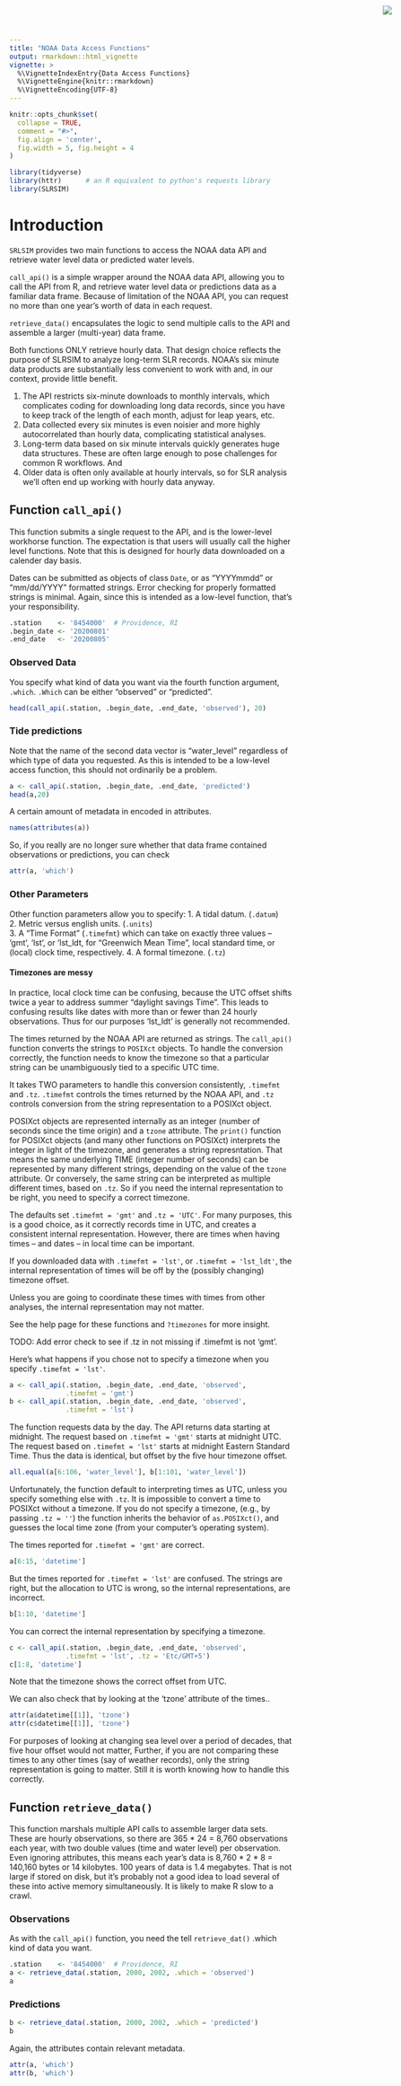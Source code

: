 ```yaml
---
title: "NOAA Data Access Functions"
output: rmarkdown::html_vignette
vignette: >
  %\VignetteIndexEntry{Data Access Functions}
  %\VignetteEngine{knitr::rmarkdown}
  %\VignetteEncoding{UTF-8}
---
```


```r
knitr::opts_chunk$set(
  collapse = TRUE,
  comment = "#>",
  fig.align = 'center',
  fig.width = 5, fig.height = 4
)
```

<img
    src="https://www.cascobayestuary.org/wp-content/uploads/2014/04/logo_sm.jpg"
    style="position:absolute;top:10px;right:50px;" />


```r
library(tidyverse)
library(httr)      # an R equivalent to python's requests library
library(SLRSIM)
```


# Introduction
`SRLSIM` provides two main functions to access the NOAA data API and retrieve
water level data or predicted water levels.

`call_api()` is a simple wrapper around the NOAA data API, allowing you to call
the API from R, and retrieve water level data or predictions data as a familiar 
data frame.  Because of limitation of the NOAA API, you can request no more than
one year's worth of data in each request.

`retrieve_data()` encapsulates the logic to send multiple calls to the API and
assemble a larger (multi-year) data frame.  

Both functions ONLY retrieve hourly data.  That design choice 
reflects the purpose of SLRSIM to analyze long-term SLR records. NOAA's six
minute data products are substantially less convenient to work with and, in our
context, provide little benefit.

1.  The API restricts six-minute downloads to monthly intervals, which 
    complicates coding for downloading long data records, since you have to keep
    track of the length of each month, adjust for leap years, etc.
2.  Data collected every six minutes is even noisier and more highly 
    autocorrelated than hourly data, complicating statistical analyses.  
3.  Long-term data based on six minute intervals quickly generates huge data
    structures.  These are often large enough to pose challenges for common R
    workflows. And  
3.  Older data is often only available at hourly intervals, so for SLR analysis
    we'll often end up working with hourly data anyway.

## Function `call_api()`
This function submits a single request to the API, and is the lower-level
workhorse function. The expectation is that users will usually call the higher
level functions. Note that this is designed for hourly data downloaded on a calender day basis.

Dates can be submitted as objects of class `Date`, or as "YYYYmmdd" or
"mm/dd/YYYY" formatted strings. Error checking for properly formatted strings
is minimal.  Again, since this is intended as  a low-level function, that's your
responsibility.

```r
.station    <- '8454000'  # Providence, RI
.begin_date <- '20200801'
.end_date   <- '20200805'
```

### Observed Data
You specify what kind of data you want via the fourth function argument, 
`.which`.  `.Which` can be either "observed" or "predicted".
```r
head(call_api(.station, .begin_date, .end_date, 'observed'), 20)
```
### Tide predictions
Note that the name of the second data vector is "water_level" regardless of 
which type of data you requested.  As this is intended to be a low-level access function, this should not ordinarily be a problem.
```r
a <- call_api(.station, .begin_date, .end_date, 'predicted')
head(a,20)
```
A certain amount of metadata in encoded in attributes.
```r
names(attributes(a))
```

So, if you really are no longer sure whether that data frame contained 
observations or predictions, you can check
```r
attr(a, 'which')
```

### Other Parameters
Other function parameters allow you to specify:
1.  A tidal datum. (`.datum`)  
2.  Metric versus english units.  (`.units`)  
3.  A "Time Format"   (`.timefmt`) which can take on exactly three values --
    'gmt', 'lst', or 'lst_ldt, for  "Greenwich Mean Time", local standard time, 
    or (local) clock time, respectively.
4.  A formal timezone. (`.tz`)

#### Timezones are messy

In practice, local clock time can be confusing, because the UTC offset shifts
twice a year to address summer "daylight savings Time". This leads to confusing results like dates with more than or fewer than 24 hourly observations.  Thus
for our purposes 'lst_ldt' is generally not recommended.

The times returned by the NOAA API are returned as strings. The `call_api()`
function converts the strings  to `POSIXct` objects. To handle the conversion
correctly, the function needs to know the timezone so that a particular string
can be unambiguously tied to a specific UTC time.

It takes TWO parameters to handle this conversion consistently, `.timefmt` and
`.tz`.  `.timefmt` controls the times returned by the NOAA API, and `.tz`
controls conversion from the string representation to a POSIXct object.  

POSIXct objects are represented internally as an integer (number of seconds
since the time origin) and a `tzone` attribute.  The `print()` function for
POSIXct objects (and many other functions on POSIXct) interprets the integer in light of the timezone, and generates a string represntation.  That means the 
same underlying TIME (integer number of seconds) can be represented by many different strings, depending on the value of the `tzone` attribute.  Or conversely, the same string can be interpreted as multiple different times, based on `.tz`.  So if you need the internal representation to be right, you need to specify a correct timezone.

The defaults set `.timefmt = 'gmt'` and `.tz = 'UTC'`. For many purposes, this
is a good choice, as it correctly records time in UTC, and creates a consistent
internal representation. However, there are times when having times -- and dates
-- in local time can be important.

If you downloaded data with `.timefmt = 'lst'`,  or `.timefmt = 'lst_ldt'`, the
internal representation of times will be off by the (possibly changing) timezone
offset.

Unless you are going to coordinate these times with times from other
analyses, the internal representation may not matter.

See the help page for these functions and `?timezones` for more insight. 

TODO:  Add error check to see if .tz in not missing if .timefmt is not 'gmt'.

Here's what happens if you chose not to specify a timezone when you specify
`.timefmt = 'lst'`.


```r
a <- call_api(.station, .begin_date, .end_date, 'observed',
              .timefmt = 'gmt')
b <- call_api(.station, .begin_date, .end_date, 'observed',
              .timefmt = 'lst')
```

The function requests data by the day.  The API returns data starting at 
midnight.  The request based on `.timefmt = 'gmt'` starts at midnight UTC.
The request based on `.timefmt = 'lst'` starts at midnight Eastern Standard 
Time.  Thus the data is identical, but offset by the five hour timezone offset.

```r
all.equal(a[6:106, 'water_level'], b[1:101, 'water_level'])
```

Unfortunately, the function default to interpreting times as UTC, unless you specify something else with `.tz`.  It is impossible to convert a time to
POSIXct without a timezone. If you do not specify a timezone, (e.g., by 
passing `.tz = ''`) the function inherits the behavior of `as.POSIXct()`, and
guesses the local time zone (from your computer's operating system).

The times reported for `.timefmt = 'gmt'` are correct.
```r
a[6:15, 'datetime']
```

But the times reported for `.timefmt = 'lst'` are confused. The strings are
right, but the allocation to UTC is wrong, so the internal representations, are
incorrect.
```r
b[1:10, 'datetime']
```

You can correct the internal representation by specifying a timezone.
```r
c <- call_api(.station, .begin_date, .end_date, 'observed',
              .timefmt = 'lst', .tz = 'Etc/GMT+5')
c[1:8, 'datetime']
```
Note that the timezone shows the correct offset from UTC.

We can also check that by looking at the 'tzone' attribute of the times..
```r
attr(a$datetime[[1]], 'tzone')
attr(c$datetime[[1]], 'tzone')
```

For purposes of looking at changing sea level over a period of decades, that
five hour offset would not matter,  Further, if you are not comparing these 
times to any other times (say of weather records), only the string 
representation is going to matter.  Still it is worth knowing how to handle this
correctly.

## Function `retrieve_data()`
This function marshals multiple API calls to assemble larger data sets. These
are hourly observations, so there are 365 * 24 = 8,760 observations each year,
with two double values (time and water level) per observation.  Even ignoring
attributes, this means each year's data is 8,760 * 2 * 8 = 140,160 bytes or
14 kilobytes. 100 years of data is 1.4 megabytes.  That is not large if stored
on disk, but it's probably not a good idea to load several of these into active
memory simultaneously.  It is likely to make R slow to a crawl.

### Observations
As with the `call_api()` function, you need the tell `retrieve_dat()` .which
kind of data you want. 
```r
.station    <- '8454000'  # Providence, RI
a <- retrieve_data(.station, 2000, 2002, .which = 'observed')
a
```

### Predictions
```r
b <- retrieve_data(.station, 2000, 2002, .which = 'predicted')
b
```

Again, the attributes contain relevant metadata.
```r
attr(a, 'which')
attr(b, 'which')
```

